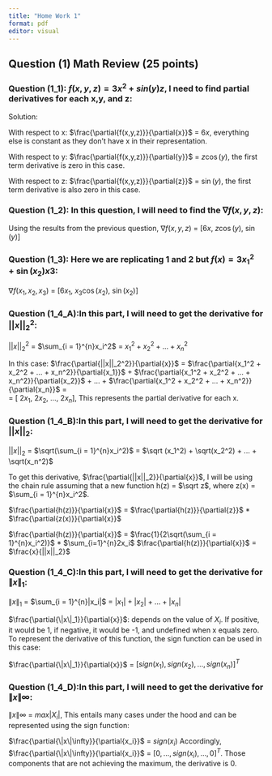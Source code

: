 ```yaml
---
title: "Home Work 1"
format: pdf
editor: visual
---
```


## Question (1) Math Review (25 points)

### Question (1_1): $f(x,y,z) = 3x^2 + sin(y)z$, I need to find partial derivatives for each x,y, and z:

Solution:

With respect to x: $\frac{\partial{f(x,y,z)}}{\partial{x}}$ = $6x$, everything else is constant as they don't have x in their representation.

With respect to y: $\frac{\partial{f(x,y,z)}}{\partial{y}}$ = $z\cos(y)$, the first term derivative is zero in this case.

With respect to z: $\frac{\partial{f(x,y,z)}}{\partial{z}}$ = $\sin(y)$, the first term derivative is also zero in this case.

### Question (1_2): In this question, I will need to find the $\nabla f(x,y,z)$:

Using the results from the previous question, $\nabla f(x,y,z)$ = \[$6x$, $z\cos(y)$, $\sin(y)$\]

### Question (1_3): Here we are replicating 1 and 2 but $f(x) = 3x_1^2 + \sin(x_2)x3$:

$\nabla f(x_1,x_2,x_3)$ = \[$6x_1$, $x_3\cos(x_2)$, $\sin(x_2)$\]

### Question (1_4_A):In this part, I will need to get the derivative for $||x||_2^2$:

$||x||_2^2$ = $\sum_{i = 1}^{n}x_i^2$ = $x_1^2 + x_2^2 + ... + x_n^2$

In this case: $\frac{\partial{||x||_2^2}}{\partial{x}}$ = $\frac{\partial{x_1^2 + x_2^2 + ... + x_n^2}}{\partial{x_1}}$ + $\frac{\partial{x_1^2 + x_2^2 + ... + x_n^2}}{\partial{x_2}}$ + ... + $\frac{\partial{x_1^2 + x_2^2 + ... + x_n^2}}{\partial{x_n}}$ =\
= \[ $2x_1$, $2x_2$, $...$, $2x_n$\], This represents the partial derivative for each x.

### Question (1_4_B):In this part, I will need to get the derivative for $||x||_2$:

$||x||_2$ = $\sqrt(\sum_{i = 1}^{n}x_i^2)$ = $\sqrt (x_1^2) + \sqrt(x_2^2) + ... + \sqrt(x_n^2)$

To get this derivative, $\frac{\partial{||x||_2}}{\partial{x}}$, I will be using the chain rule assuming that a new function h(z) = $\sqrt z$, where z(x) = $\sum_{i = 1}^{n}x_i^2$.

$\frac{\partial{h(z)}}{\partial{x}}$ = $\frac{\partial{h(z)}}{\partial{z}}$ \* $\frac{\partial{z(x)}}{\partial{x}}$

$\frac{\partial{h(z)}}{\partial{x}}$ = $\frac{1}{2\sqrt(\sum_{i = 1}^{n}x_i^2)}$ \* $\sum_{i=1}^{n}2x_i$ $\frac{\partial{h(z)}}{\partial{x}}$ = $\frac{x}{||x||_2}$

### Question (1_4_C):In this part, I will need to get the derivative for $\|x\|_1$:

$\|x\|_1$ = $\sum_{i = 1}^{n}|x_i|$ = $|x_1| + |x_2| + ... + |x_n|$

$\frac{\partial{\|x\|_1}}{\partial{x}}$: depends on the value of $X_i$. If positive, it would be 1, if negative, it would be -1, and undefined when x equals zero. To represent the derivative of this function, the sign function can be used in this case:

$\frac{\partial{\|x\|_1}}{\partial{x}}$ = $[sign(x_1), sign(x_2),...,sign(x_n)]^T$

### Question (1_4_D):In this part, I will need to get the derivative for $\|x\|\infty$:

$\|x\|\infty$ = $max|X_i|$, This entails many cases under the hood and can be represented using the sign function:

$\frac{\partial{\|x\|\infty}}{\partial{x_i}}$ = $sign(x_i)$ Accordingly, $\frac{\partial{\|x\|\infty}}{\partial{x_i}}$ = $[0,..., sign(x_i),...,0]^T$. Those components that are not achieving the maximum, the derivative is 0.
